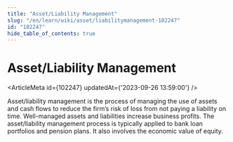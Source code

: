 ```yaml
---
title: "Asset/Liability Management"
slug: "/en/learn/wiki/asset/liabilitymanagement-102247"
id: "102247"
hide_table_of_contents: true
---
```



# Asset/Liability Management

<ArticleMeta id={102247} updatedAt={'2023-09-26 13:59:00'} />
<div className='border-solid border-b border-t-0 my-4 border-[var(--ifm-color-gray-300)]' />

Asset/liability management is the process of managing the use of assets and cash flows to reduce the firm’s risk of loss from not paying a liability on time. Well-managed assets and liabilities increase business profits. The asset/liability management process is typically applied to bank loan portfolios and pension plans. It also involves the economic value of equity.
